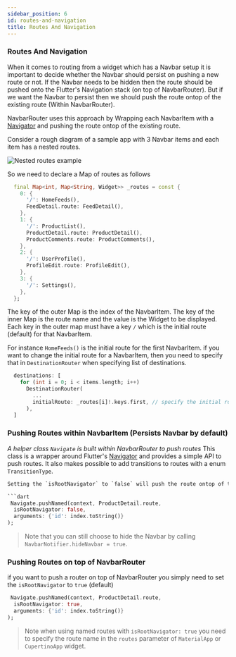```yaml
---
sidebar_position: 6
id: routes-and-navigation
title: Routes And Navigation
---
```


### Routes And Navigation

When it comes to routing from a widget which has a Navbar setup it is important to decide whether the Navbar should persist on pushing a new route or not. If the Navbar needs to be hidden then the route should be pushed onto the Flutter's Navigation stack (on top of NavbarRouter). But if we want the Navbar to persist then we should push the route ontop of the existing route (Within NavbarRouter).

NavbarRouter uses this approach by Wrapping each NavbarItem with a [Navigator](https://api.flutter.dev/flutter/widgets/Navigator-class.html) and pushing the route ontop of the existing route.

Consider a rough diagram of a sample app with 3 Navbar items and each item has a nested routes.

![Nested routes example](./assets/nested-routes.png)

So we need to declare a Map of routes as follows

```dart
  final Map<int, Map<String, Widget>> _routes = const {
    0: {
      '/': HomeFeeds(),
      FeedDetail.route: FeedDetail(),
    },
    1: {
      '/': ProductList(),
      ProductDetail.route: ProductDetail(),
      ProductComments.route: ProductComments(),
    },
    2: {
      '/': UserProfile(),
      ProfileEdit.route: ProfileEdit(),
    },
    3: {
      '/': Settings(),
    },
  };
```

The key of the outer Map is the index of the NavbarItem. The key of the inner Map is the route name and the value is the Widget to be displayed. Each key in the outer map must have a key `/` which is the initial route (default) for that NavbarItem.

For instance `HomeFeeds()` is the initial route for the first NavbarItem. if you want to change the initial route for a NavbarItem, then you need to specify that in `DestinationRouter` when specifying list of destinations.

```dart
  destinations: [
    for (int i = 0; i < items.length; i++)
      DestinationRouter(
        ...
        initialRoute: _routes[i]!.keys.first, // specify the initial route for each tab here
      ),
  ]
```

### Pushing Routes within NavbarItem (Persists Navbar by default)

_A helper class `Navigate` is built within NavbarRouter to push routes_
This class is a wrapper around Flutter's [Navigator](https://api.flutter.dev/flutter/widgets/Navigator-class.html) and provides a simple API to push routes. It also makes possible to add transitions to routes with a enum `TransitionType`.

````dart
Setting the `isRootNavigator` to `false` will push the route ontop of the existing route (Within NavbarRouter)

```dart
 Navigate.pushNamed(context, ProductDetail.route,
  isRootNavigator: false,
  arguments: {'id': index.toString()}
);
````

> Note that you can still choose to hide the Navbar by calling `NavbarNotifier.hideNavbar = true`.

### Pushing Routes on top of NavbarRouter

if you want to push a router on top of NavbarRouter you simply need to set the `isRootNavigator` to `true` (default)

```dart
 Navigate.pushNamed(context, ProductDetail.route,
  isRootNavigator: true,
  arguments: {'id': index.toString()}
);
```

> Note when using named routes with `isRootNavigator: true` you need to specify the route name in the `routes` parameter of `MaterialApp` or `CupertinoApp` widget.
